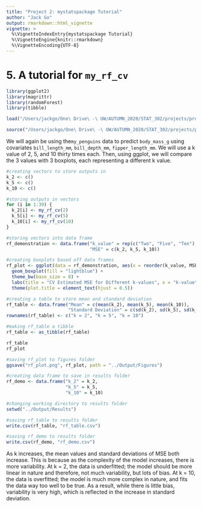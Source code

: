 ```yaml
---
title: "Project 2: mystatspackage Tutorial"
author: "Jack Go"
output: rmarkdown::html_vignette
vignette: >
  %\VignetteIndexEntry{mystatspackage Tutorial}
  %\VignetteEngine{knitr::rmarkdown}
  %\VignetteEncoding{UTF-8}
---
```

  
# 5. A tutorial for `my_rf_cv`

```r
library(ggplot2)
library(magrittr)
library(randomForest)
library(tibble)

load("/Users/jackgo/One\ Drive\ -\ UW/AUTUMN_2020/STAT_302/projects/project_2/project2pipeline/Data/my_penguins.csv")

source("/Users/jackgo/One\ Drive\ -\ UW/AUTUMN_2020/STAT_302/projects/project_2/project2pipeline/Code/my_rf_cv.R")
```

We will again be using the`my_penguins` data to predict `body_mass_g` using covariates `bill_length_mm`, `bill_depth_mm`, `fipper_length_mm`. We will use a k value of 2, 5, and 10 thirty times each. Then, using ggplot, we will compare the 3 values with 3 boxplots, each representing a different k value.

```r
#creating vectors to store outputs in
k_2 <- c()
k_5 <- c()
k_10 <- c()

#storing outputs in vectors
for (i in 1:30) {
  k_2[i] <- my_rf_cv(2)
  k_5[i] <- my_rf_cv(5)
  k_10[i] <- my_rf_cv(10)
}
```

```r
#storing vectors into data frame
rf_demonstration <- data.frame("k_value" = rep(c("Two", "Five", "Ten"), each = 30), 
                               "MSE" = c(k_2, k_5, k_10))

#creating boxplots based off data frames
rf_plot <- ggplot(data = rf_demonstration, aes(x = reorder(k_value, MSE), y = MSE, group = k_value)) + 
  geom_boxplot(fill = "lightblue") +
  theme_bw(base_size = 8) +
  labs(title = "CV Estimated MSE for Different k-values", x = "k-value", y = "MSE") +
  theme(plot.title = element_text(hjust = 0.5))

#creating a table to store mean and standard deviation
rf_table <- data.frame("Mean" = c(mean(k_2), mean(k_5), mean(k_10)), 
                       "Standard Deviation" = c(sd(k_2), sd(k_5), sd(k_10)))
rownames(rf_table) <- c("k = 2", "k = 5", "k = 10")

#making rf_table a tibble
rf_table <- as_tibble(rf_table)

rf_table
rf_plot
```

```r
#saving rf_plot to figures folder
ggsave("rf_plot.png", rf_plot, path = "../Output/Figures")

#creating data frame to save in results folder
rf_demo <- data.frame("k_2" = k_2,
                      "k_5" = k_5,
                      "k_10" = k_10)

#changing working directory to results folder
setwd("../Output/Results")

#saving rf_table to results folder
write.csv(rf_table, "rf_table.csv")

#saving rf_demo to results folder
write.csv(rf_demo, "rf_demo.csv")
```

As k increases, the mean values and standard deviations of MSE both increase. This is because as the complexity of the model increases, there is more variability. At k = 2, the data is underfitted; the model should be more linear in nature and therefore, not much variability, but lots of bias. At k = 10, the data is overfitted; the model is much more complex in nature, and fits the data way too well to be true. As a result, while there is little bias, variability is very high, which is reflected in the increase in standard deviation.
